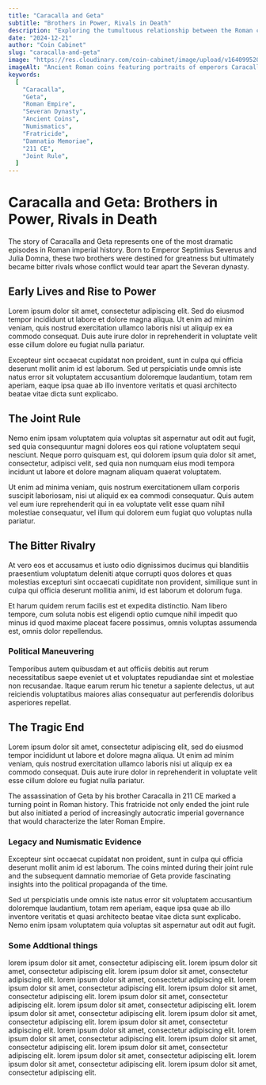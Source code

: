 ```yaml
---
title: "Caracalla and Geta"
subtitle: "Brothers in Power, Rivals in Death"
description: "Exploring the tumultuous relationship between the Roman co-emperors Caracalla and Geta, whose rivalry ultimately led to fratricide and changed the course of Roman history."
date: "2024-12-21"
author: "Coin Cabinet"
slug: "caracalla-and-geta"
image: "https://res.cloudinary.com/coin-cabinet/image/upload/v1640995200/blog/caracalla-geta-coins-header.jpg"
imageAlt: "Ancient Roman coins featuring portraits of emperors Caracalla and Geta from the Severan dynasty"
keywords:
  [
    "Caracalla",
    "Geta",
    "Roman Empire",
    "Severan Dynasty",
    "Ancient Coins",
    "Numismatics",
    "Fratricide",
    "Damnatio Memoriae",
    "211 CE",
    "Joint Rule",
  ]
---
```


# Caracalla and Geta: Brothers in Power, Rivals in Death

<BPImage
  src="z_pompeii_bikinis"
  alt="Ancient Roman fresco from Pompeii showing women in bikini-like garments"
  caption="a fresco recovered from Pompeii showing some summer Roman fashion"
  layout="right"
/>

The story of Caracalla and Geta represents one of the most dramatic episodes in Roman imperial history. Born to Emperor Septimius Severus and Julia Domna, these two brothers were destined for greatness but ultimately became bitter rivals whose conflict would tear apart the Severan dynasty.

## Early Lives and Rise to Power

Lorem ipsum dolor sit amet, consectetur adipiscing elit. Sed do eiusmod tempor incididunt ut labore et dolore magna aliqua. Ut enim ad minim veniam, quis nostrud exercitation ullamco laboris nisi ut aliquip ex ea commodo consequat. Duis aute irure dolor in reprehenderit in voluptate velit esse cillum dolore eu fugiat nulla pariatur.

Excepteur sint occaecat cupidatat non proident, sunt in culpa qui officia deserunt mollit anim id est laborum. Sed ut perspiciatis unde omnis iste natus error sit voluptatem accusantium doloremque laudantium, totam rem aperiam, eaque ipsa quae ab illo inventore veritatis et quasi architecto beatae vitae dicta sunt explicabo.

## The Joint Rule

Nemo enim ipsam voluptatem quia voluptas sit aspernatur aut odit aut fugit, sed quia consequuntur magni dolores eos qui ratione voluptatem sequi nesciunt. Neque porro quisquam est, qui dolorem ipsum quia dolor sit amet, consectetur, adipisci velit, sed quia non numquam eius modi tempora incidunt ut labore et dolore magnam aliquam quaerat voluptatem.

<FeaturedCoins />

Ut enim ad minima veniam, quis nostrum exercitationem ullam corporis suscipit laboriosam, nisi ut aliquid ex ea commodi consequatur. Quis autem vel eum iure reprehenderit qui in ea voluptate velit esse quam nihil molestiae consequatur, vel illum qui dolorem eum fugiat quo voluptas nulla pariatur.

## The Bitter Rivalry

<BPImage
  src="z_pompeii_bikinis"
  alt="Ancient Roman fresco from Pompeii showing women in bikini-like garments"
  caption="a fresco recovered from Pompeii showing some summer Roman fashion"
  layout="left"
/>

At vero eos et accusamus et iusto odio dignissimos ducimus qui blanditiis praesentium voluptatum deleniti atque corrupti quos dolores et quas molestias excepturi sint occaecati cupiditate non provident, similique sunt in culpa qui officia deserunt mollitia animi, id est laborum et dolorum fuga.

Et harum quidem rerum facilis est et expedita distinctio. Nam libero tempore, cum soluta nobis est eligendi optio cumque nihil impedit quo minus id quod maxime placeat facere possimus, omnis voluptas assumenda est, omnis dolor repellendus.

### Political Maneuvering

Temporibus autem quibusdam et aut officiis debitis aut rerum necessitatibus saepe eveniet ut et voluptates repudiandae sint et molestiae non recusandae. Itaque earum rerum hic tenetur a sapiente delectus, ut aut reiciendis voluptatibus maiores alias consequatur aut perferendis doloribus asperiores repellat.

<Aside
  title="Historical Context"
  body="The political maneuvering between Caracalla and Geta reflected broader tensions within the Roman imperial system. Their rivalry demonstrated how the lack of clear succession rules could lead to instability, even when the emperor attempted to establish joint rule between his heirs."
/>

## The Tragic End

Lorem ipsum dolor sit amet, consectetur adipiscing elit, sed do eiusmod tempor incididunt ut labore et dolore magna aliqua. Ut enim ad minim veniam, quis nostrud exercitation ullamco laboris nisi ut aliquip ex ea commodo consequat. Duis aute irure dolor in reprehenderit in voluptate velit esse cillum dolore eu fugiat nulla pariatur.

<BPImage
  src="z_Julia_Domna_marble_bust_Yale_1920x1080"
  alt="Marble bust of Julia Domna"
  caption="A marble bust of Julia Domna, wife of Septimius Severus and mother of Caracalla and Geta."
  layout="center"
/>

The assassination of Geta by his brother Caracalla in 211 CE marked a turning point in Roman history. This fratricide not only ended the joint rule but also initiated a period of increasingly autocratic imperial governance that would characterize the later Roman Empire.

### Legacy and Numismatic Evidence

Excepteur sint occaecat cupidatat non proident, sunt in culpa qui officia deserunt mollit anim id est laborum. The coins minted during their joint rule and the subsequent damnatio memoriae of Geta provide fascinating insights into the political propaganda of the time.

Sed ut perspiciatis unde omnis iste natus error sit voluptatem accusantium doloremque laudantium, totam rem aperiam, eaque ipsa quae ab illo inventore veritatis et quasi architecto beatae vitae dicta sunt explicabo. Nemo enim ipsam voluptatem quia voluptas sit aspernatur aut odit aut fugit.

### Some Addtional things

<BPImage
  src="z_Julia_Domna_marble_bust_Yale_1920x1080"
  alt="Marble bust of Julia Domna"
  caption="A marble bust of Julia Domna, wife of Septimius Severus and mother of Caracalla and Geta."
  layout="left"
  height={800}
/>
lorem ipsum dolor sit amet, consectetur adipiscing elit. lorem ipsum dolor sit
amet, consectetur adipiscing elit. lorem ipsum dolor sit amet, consectetur
adipiscing elit. lorem ipsum dolor sit amet, consectetur adipiscing elit. lorem
ipsum dolor sit amet, consectetur adipiscing elit. lorem ipsum dolor sit amet,
consectetur adipiscing elit. lorem ipsum dolor sit amet, consectetur adipiscing
elit. lorem ipsum dolor sit amet, consectetur adipiscing elit. lorem ipsum dolor
sit amet, consectetur adipiscing elit. lorem ipsum dolor sit amet, consectetur
adipiscing elit. lorem ipsum dolor sit amet, consectetur adipiscing elit. lorem
ipsum dolor sit amet, consectetur adipiscing elit. lorem ipsum dolor sit amet,
consectetur adipiscing elit. lorem ipsum dolor sit amet, consectetur adipiscing
elit. lorem ipsum dolor sit amet, consectetur adipiscing elit. lorem ipsum dolor
sit amet, consectetur adipiscing elit. lorem ipsum dolor sit amet, consectetur
adipiscing elit. lorem ipsum dolor sit amet, consectetur adipiscing elit.

<Aside
  title="Historical Context"
  body="The political maneuvering between Caracalla and Geta reflected broader tensions within the Roman imperial system. Their rivalry demonstrated how the lack of clear succession rules could lead to instability, even when the emperor attempted to establish joint rule between his heirs."
  icon="/assets/icon-gladius.png"
/>
